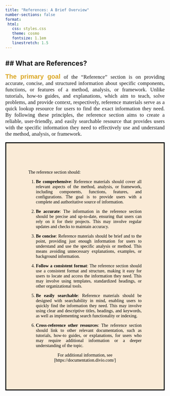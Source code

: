 ```yaml
---
title: "References: A Brief Overview"
number-sections: false
format:
 html:
   css: styles.css
   theme: cosmo
   fontsize: 1.1em
   linestretch: 1.5
---
```


## ## <i class="bi bi-book"></i> What are References?

::: {style="text-align: justify; font-size: 1.2em; line-stretch: 1.o; font-family: Georgia, serif;"}
[**The primary goal**]{style="color: goldenrod; font-size: 1.2em; font-family: Verdana, sans-serif;"} 
of the "Reference" section is on providing accurate, concise, and structured information about specific components, functions, or features of a method, analysis, or framework. Unlike tutorials, how-to guides, and explanations, which aim to teach, solve problems, and provide context, respectively, reference materials serve as a quick lookup resource for users to find the exact information they need. By following these principles, the reference section aims to create a reliable, user-friendly, and easily searchable resource that provides users with the specific information they need to effectively use and understand the method, analysis, or framework.
:::

::: {style="text-align: justify; line-height: normal; color: black; border: solid black; background-color: antiquewhite; padding: 70px; font-family: Georgia, serif;"}

The reference section should:

1. **Be comprehensive**: Reference materials should cover all relevant aspects of the method, analysis, or framework, including components, functions, features, and configurations. The goal is to provide users with a complete and authoritative source of information.

2. **Be accurate**: The information in the reference section should be precise and up-to-date, ensuring that users can rely on it for their projects. This may involve regular updates and checks to maintain accuracy.

3. **Be concise**: Reference materials should be brief and to the point, providing just enough information for users to understand and use the specific analysis or method. This means avoiding unnecessary explanations, examples, or background information.

4. **Follow a consistent format**: The reference section should use a consistent format and structure, making it easy for users to locate and access the information they need. This may involve using templates, standardized headings, or other organizational tools.

5. **Be easily searchable**: Reference materials should be designed with searchability in mind, enabling users to quickly find the information they need. This may involve using clear and descriptive titles, headings, and keywords, as well as implementing search functionality or indexing.

6. **Cross-reference other resources**: The reference section should link to other relevant documentation, such as tutorials, how-to guides, or explanations, for users who may require additional information or a deeper understanding of the topic.


::: {style="text-align: center"}
For additional information, see [https://documentation.divio.com/]
:::

:::


